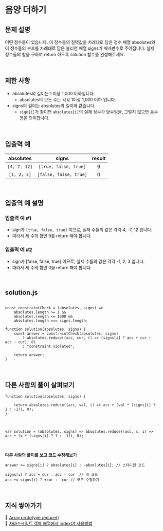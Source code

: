 # 음양 더하기

## 문제 설명

어떤 정수들이 있습니다. 이 정수들의 절댓값을 차례대로 담은 정수 배열 absolutes와 이 정수들의 부호를 차례대로 담은 불리언 배열 signs가 매개변수로 주어집니다. 실제 정수들의 합을 구하여 return 하도록 solution 함수를 완성해주세요.

<br />

## 제한 사항

- absolutes의 길이는 1 이상 1,000 이하입니다.
  - absolutes의 모든 수는 각각 1이상 1,000 이하 입니다.
- signs의 길이는 absolutes의 길이와 같습니다.
  - `sign[i]`가 참이면 `absolutes[i]`의 실제 정수가 양수임을, 그렇지 않으면 음수임을 의미합니다.

<br />

## 입출력 예

|  absolutes   |         signs          | result |
| :----------: | :--------------------: | :----: |
| `[4, 7, 12]` | `[true, false, true]`  |   9    |
| `[1, 2, 3]`  | `[false, false, true]` |   0    |

<br />

## 입출역 예 설명

### 입출력 예 #1

- sign가 `[true, false, true]` 이므로, 실제 수들의 값은 각각 4, -7, 12 입니다.
- 따라서 세 수의 합인 9를 return 해야 합니다.

### 입출력 예 #2

- sign가 [false, false, true] 이므로, 실제 수들의 값은 각각 -1, 2, 3 입니다.
- 따라서 세 수의 합인 0을 return 해야 합니다.

<br />

## solution.js

```JS

const constraintCheck = (absolutes, signs) =>
    absolutes.length >= 1 &&
    absolutes.length <= 1000 &&
    absolutes.length === signs.length;

function solution(absolutes, signs) {
    const answer = constraintCheck(absolutes, signs)
        ? absolutes.reduce((acc, cur, i) => (signs[i] ? acc + cur : acc - cur), 0)
        : "constraint violated";

    return answer;
}

```

<br />

## 다른 사람의 풀이 살펴보기

```JS
function solution(absolutes, signs) {

    return absolutes.reduce((acc, val, i) => acc + (val * (signs[i] ? 1 : -1)), 0);
}
```

<br />

```JS
var solution = (absolutes, signs) => absolutes.reduce((acc, x, i) => acc + (x * (signs[i] ? 1 : -1)), 0);
```

<br />

**다른 사람의 풀이를 보고 코드 수정해보기**

```JS
answer += signs[i] ? absolutes[i] : -absolutes[i]; // 스터디원 코드

signs[i] ? acc + cur : acc - cur  // 내 코드
acc += signs[i] ? +cur : -cur // 코드 수정하기
```

<br />

## 지식 쌓아가기

🔗 [Array.prototype.reduce()](https://developer.mozilla.org/ko/docs/Web/JavaScript/Reference/Global_Objects/Array/Reduce)  
🔗 [자바스크립트 객체 배열에서 indexOf 사용방법](https://yeolco.tistory.com/157)

<br />
